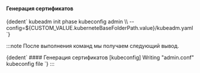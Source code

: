 

<h4>Генерация сертификатов</h4>
<CodeBlock language="bash">
  {dedent`
    kubeadm init phase kubeconfig admin \\
      --config=${CUSTOM_VALUE.kuberneteBaseFolderPath.value}/kubeadm.yaml
    `}
</CodeBlock>

:::note
После выполнения команд мы получаем следующий вывод.

<CodeBlock language="bash">
  {dedent`
    #### Генерация сертификатов
    [kubeconfig] Writing "admin.conf" kubeconfig file
    `}
</CodeBlock>
:::
